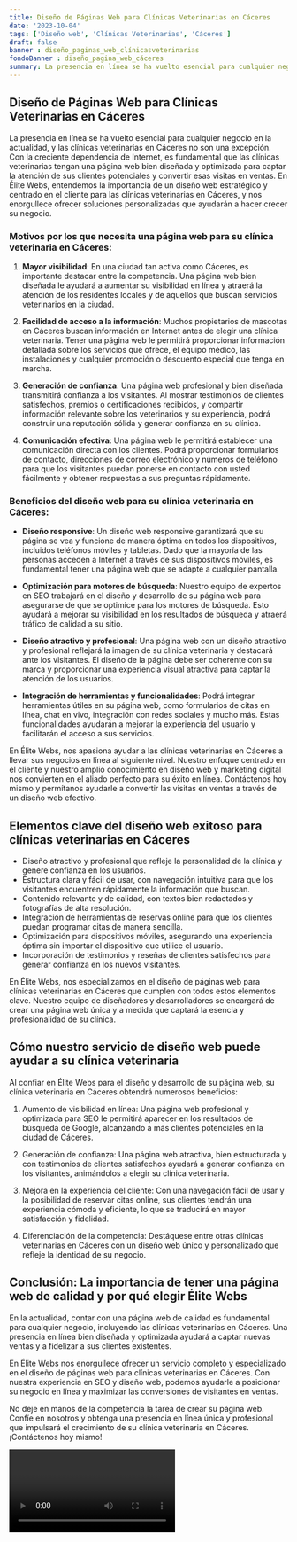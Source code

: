 ```yaml
---
title: Diseño de Páginas Web para Clínicas Veterinarias en Cáceres
date: '2023-10-04'
tags: ['Diseño web', 'Clínicas Veterinarias', 'Cáceres']
draft: false
banner : diseño_paginas_web_clínicasveterinarias
fondoBanner : diseño_pagina_web_cáceres
summary: La presencia en línea se ha vuelto esencial para cualquier negocio en la actualidad, y las clínicas veterinarias en Cáceres no son una excepción. Con la creciente dependencia de Internet, es fundamental que las clínicas veterinarias tengan una página web bien diseñada y optimizada para captar la atención de sus clientes potenciales y convertir esas visitas en ventas. En Élite Webs, entendemos la importancia de un diseño web estratégico y centrado en el cliente para las clínicas veterinarias en Cáceres, y nos enorgullece ofrecer soluciones personalizadas que ayudarán a hacer crecer su negocio.
---
```


## Diseño de Páginas Web para Clínicas Veterinarias en Cáceres

La presencia en línea se ha vuelto esencial para cualquier negocio en la actualidad, y las clínicas veterinarias en Cáceres no son una excepción. Con la creciente dependencia de Internet, es fundamental que las clínicas veterinarias tengan una página web bien diseñada y optimizada para captar la atención de sus clientes potenciales y convertir esas visitas en ventas. En Élite Webs, entendemos la importancia de un diseño web estratégico y centrado en el cliente para las clínicas veterinarias en Cáceres, y nos enorgullece ofrecer soluciones personalizadas que ayudarán a hacer crecer su negocio.

### Motivos por los que necesita una página web para su clínica veterinaria en Cáceres:

1. **Mayor visibilidad**: En una ciudad tan activa como Cáceres, es importante destacar entre la competencia. Una página web bien diseñada le ayudará a aumentar su visibilidad en línea y atraerá la atención de los residentes locales y de aquellos que buscan servicios veterinarios en la ciudad.

2. **Facilidad de acceso a la información**: Muchos propietarios de mascotas en Cáceres buscan información en Internet antes de elegir una clínica veterinaria. Tener una página web le permitirá proporcionar información detallada sobre los servicios que ofrece, el equipo médico, las instalaciones y cualquier promoción o descuento especial que tenga en marcha.

3. **Generación de confianza**: Una página web profesional y bien diseñada transmitirá confianza a los visitantes. Al mostrar testimonios de clientes satisfechos, premios o certificaciones recibidos, y compartir información relevante sobre los veterinarios y su experiencia, podrá construir una reputación sólida y generar confianza en su clínica.

4. **Comunicación efectiva**: Una página web le permitirá establecer una comunicación directa con los clientes. Podrá proporcionar formularios de contacto, direcciones de correo electrónico y números de teléfono para que los visitantes puedan ponerse en contacto con usted fácilmente y obtener respuestas a sus preguntas rápidamente.

### Beneficios del diseño web para su clínica veterinaria en Cáceres:

- **Diseño responsive**: Un diseño web responsive garantizará que su página se vea y funcione de manera óptima en todos los dispositivos, incluidos teléfonos móviles y tabletas. Dado que la mayoría de las personas acceden a Internet a través de sus dispositivos móviles, es fundamental tener una página web que se adapte a cualquier pantalla.

- **Optimización para motores de búsqueda**: Nuestro equipo de expertos en SEO trabajará en el diseño y desarrollo de su página web para asegurarse de que se optimice para los motores de búsqueda. Esto ayudará a mejorar su visibilidad en los resultados de búsqueda y atraerá tráfico de calidad a su sitio.

- **Diseño atractivo y profesional**: Una página web con un diseño atractivo y profesional reflejará la imagen de su clínica veterinaria y destacará ante los visitantes. El diseño de la página debe ser coherente con su marca y proporcionar una experiencia visual atractiva para captar la atención de los usuarios.

- **Integración de herramientas y funcionalidades**: Podrá integrar herramientas útiles en su página web, como formularios de citas en línea, chat en vivo, integración con redes sociales y mucho más. Estas funcionalidades ayudarán a mejorar la experiencia del usuario y facilitarán el acceso a sus servicios.

En Élite Webs, nos apasiona ayudar a las clínicas veterinarias en Cáceres a llevar sus negocios en línea al siguiente nivel. Nuestro enfoque centrado en el cliente y nuestro amplio conocimiento en diseño web y marketing digital nos convierten en el aliado perfecto para su éxito en línea. Contáctenos hoy mismo y permítanos ayudarle a convertir las visitas en ventas a través de un diseño web efectivo.

<GifSeo />

<Cta />

## Elementos clave del diseño web exitoso para clínicas veterinarias en Cáceres

- Diseño atractivo y profesional que refleje la personalidad de la clínica y genere confianza en los usuarios.
- Estructura clara y fácil de usar, con navegación intuitiva para que los visitantes encuentren rápidamente la información que buscan.
- Contenido relevante y de calidad, con textos bien redactados y fotografías de alta resolución.
- Integración de herramientas de reservas online para que los clientes puedan programar citas de manera sencilla.
- Optimización para dispositivos móviles, asegurando una experiencia óptima sin importar el dispositivo que utilice el usuario.
- Incorporación de testimonios y reseñas de clientes satisfechos para generar confianza en los nuevos visitantes.

En Élite Webs, nos especializamos en el diseño de páginas web para clínicas veterinarias en Cáceres que cumplen con todos estos elementos clave. Nuestro equipo de diseñadores y desarrolladores se encargará de crear una página web única y a medida que captará la esencia y profesionalidad de su clínica.

## Cómo nuestro servicio de diseño web puede ayudar a su clínica veterinaria

Al confiar en Élite Webs para el diseño y desarrollo de su página web, su clínica veterinaria en Cáceres obtendrá numerosos beneficios:

1. Aumento de visibilidad en línea: Una página web profesional y optimizada para SEO le permitirá aparecer en los resultados de búsqueda de Google, alcanzando a más clientes potenciales en la ciudad de Cáceres.

2. Generación de confianza: Una página web atractiva, bien estructurada y con testimonios de clientes satisfechos ayudará a generar confianza en los visitantes, animándolos a elegir su clínica veterinaria.

3. Mejora en la experiencia del cliente: Con una navegación fácil de usar y la posibilidad de reservar citas online, sus clientes tendrán una experiencia cómoda y eficiente, lo que se traducirá en mayor satisfacción y fidelidad.

4. Diferenciación de la competencia: Destáquese entre otras clínicas veterinarias en Cáceres con un diseño web único y personalizado que refleje la identidad de su negocio.

## Conclusión: La importancia de tener una página web de calidad y por qué elegir Élite Webs

En la actualidad, contar con una página web de calidad es fundamental para cualquier negocio, incluyendo las clínicas veterinarias en Cáceres. Una presencia en línea bien diseñada y optimizada ayudará a captar nuevas ventas y a fidelizar a sus clientes existentes.

En Élite Webs nos enorgullece ofrecer un servicio completo y especializado en el diseño de páginas web para clínicas veterinarias en Cáceres. Con nuestra experiencia en SEO y diseño web, podemos ayudarle a posicionar su negocio en línea y maximizar las conversiones de visitantes en ventas.

No deje en manos de la competencia la tarea de crear su página web. Confíe en nosotros y obtenga una presencia en línea única y profesional que impulsará el crecimiento de su clínica veterinaria en Cáceres. ¡Contáctenos hoy mismo!

<Video />

<CtaBot job='Clínicas Veterinarias' city='Cáceres'/>

<Gmaps query='Cáceres+españa+maps' />